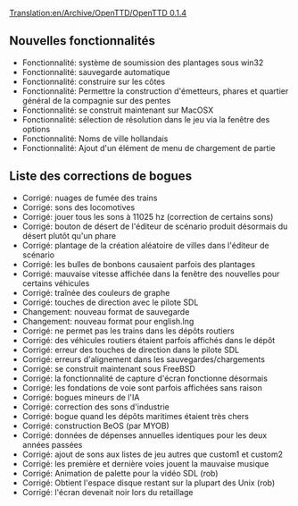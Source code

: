 [[Translation:en/Archive/OpenTTD/OpenTTD 0.1.4]]

{{fr/Archive/OpenTTD/Navigation}}
{{fr/Archive/OpenTTD/Livraison|prec=fr/Archive/OpenTTD/OpenTTD 0.1.3|suiv=fr/Archive/OpenTTD/OpenTTD 0.2.0|date=25/03/2004}}

==Nouvelles fonctionnalités==
*Fonctionnalité: système de soumission des plantages sous win32
*Fonctionnalité: sauvegarde automatique
*Fonctionnalité: construire sur les côtes
*Fonctionnalité: Permettre la construction d'émetteurs, phares et quartier général de la compagnie sur des pentes
*Fonctionnalité: se construit maintenant sur MacOSX
*Fonctionnalité: sélection de résolution dans le jeu via la fenêtre des options
*Fonctionnalité: Noms de ville hollandais
*Fonctionnalité: Ajout d'un élément de menu de chargement de partie

==Liste des corrections de bogues==
*Corrigé: nuages de fumée des trains
*Corrigé: sons des locomotives
*Corrigé: jouer tous les sons à 11025 hz (correction de certains sons)
*Corrigé: bouton de désert de l'éditeur de scénario produit désormais du désert plutôt qu'un phare
*Corrigé: plantage de la création aléatoire de villes dans l'éditeur de scénario
*Corrigé: les bulles de bonbons causaient parfois des plantages
*Corrigé: mauvaise vitesse affichée dans la fenêtre des nouvelles pour certains véhicules
*Corrigé: traînée des couleurs de graphe
*Corrigé: touches de direction avec le pilote SDL
*Changement: nouveau format de sauvegarde
*Changement: nouveau format pour english.lng
*Corrigé: ne permet pas les trains dans les dépôts routiers
*Corrigé: des véhicules routiers étaient parfois affichés dans le dépôt
*Corrigé: erreur des touches de direction dans le pilote SDL
*Corrigé: erreurs d'alignement dans les sauvegardes/chargements
*Corrigé: se construit maintenant sous FreeBSD
*Corrigé: la fonctionnalité de capture d'écran fonctionne désormais
*Corrigé: les fondations de voie sont parfois affichées sans raison
*Corrigé: bogues mineurs de l'IA
*Corrigé: correction des sons d'industrie
*Corrigé: bogue quand les dépôts maritimes étaient très chers
*Corrigé: construction BeOS (par MYOB)
*Corrigé: données de dépenses annuelles identiques pour les deux années passées
*Corrigé: ajout de sons aux listes de jeu autres que custom1 et custom2
*Corrigé: les première et dernière voies jouent la mauvaise musique
*Corrigé: Animation de palette pour la vidéo SDL (rob)
*Corrigé: Obtient l'espace disque restant sur la plupart des Unix (rob)
*Corrigé: l'écran devenait noir lors du retaillage